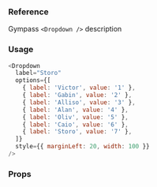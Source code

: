 ### Reference

Gympass `<Dropdown />` description

### Usage

```javascript type=expo
<Dropdown
  label="Storo"
  options={[
    { label: 'Victor', value: '1' },
    { label: 'Gabin', value: '2' },
    { label: 'Alliso', value: '3' },
    { label: 'Alan', value: '4' },
    { label: 'Oliv', value: '5' },
    { label: 'Caio', value: '6' },
    { label: 'Storo', value: '7' },
  ]}
  style={{ marginLeft: 20, width: 100 }}
/>
```

### Props

<PropsTable component="Dropdown" platform="native" />
